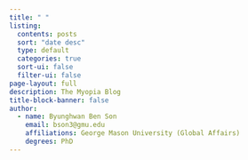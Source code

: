 ```yaml
---
title: " "
listing:
  contents: posts
  sort: "date desc"
  type: default
  categories: true
  sort-ui: false
  filter-ui: false
page-layout: full
description: The Myopia Blog
title-block-banner: false
author: 
  - name: Byunghwan Ben Son
    email: bson3@gmu.edu
    affiliations: George Mason University (Global Affairs)
    degrees: PhD
---
```

